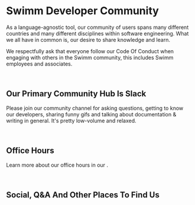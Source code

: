 
# Swimm Developer Community

As a language-agnostic tool, our community of users spans many different 
countries and many different disciplines within software engineering. 
What we all have in common is, our desire to share knowledge and learn.

We respectfully ask that everyone follow our Code Of Conduct when
engaging with others in the Swimm community, this includes Swimm employees
and associates. 

<SwimmLink target="conduct" text="Understand Swimm's Code Of Conduct &raquo;" big />
<p>&nbsp;</p>


## Our Primary Community Hub Is Slack

Please join our community channel for asking questions, getting to know our developers, 
sharing funny gifs and talking about documentation & writing in general. It's pretty 
low-volume and relaxed.

<SwimmLink target="slack" text="Join Our Slack Channel &raquo;" big />
<p>&nbsp;</p>

## Office Hours

Learn more about our office hours in our <SwimmLink target="slack" />.


<SwimmLink target="officeHours" text="See The Schedule &raquo;" big />
<p>&nbsp;</p>

## Social, Q&A And Other Places To Find Us

<ListSocialAccounts />